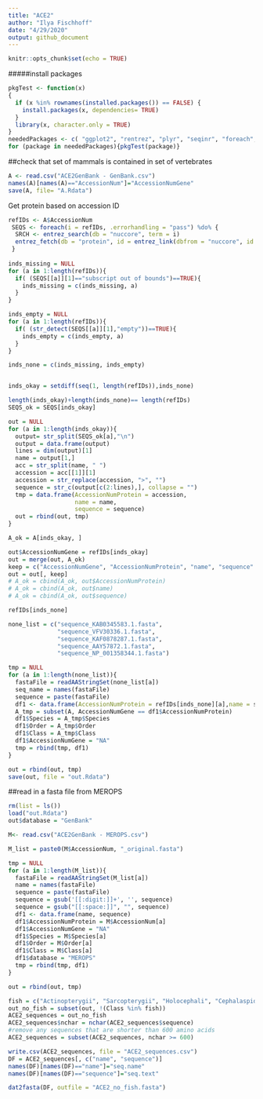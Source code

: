 ```yaml
---
title: "ACE2"
author: "Ilya Fischhoff"
date: "4/29/2020"
output: github_document
---
```


```r
knitr::opts_chunk$set(echo = TRUE)
```

#####install packages
```r
pkgTest <- function(x)
{
  if (x %in% rownames(installed.packages()) == FALSE) {
    install.packages(x, dependencies= TRUE)    
  }
  library(x, character.only = TRUE)
}
neededPackages <- c( "ggplot2", "rentrez", "plyr", "seqinr", "foreach","broom", "remotes", "Biostrings", "stringr", "phylotools", "data.table")
for (package in neededPackages){pkgTest(package)}

```


##check that set of mammals is contained in set of vertebrates
```r
A <- read.csv("ACE2GenBank - GenBank.csv")
names(A)[names(A)=="AccessionNum"]="AccessionNumGene"
save(A, file= "A.Rdata")
```


Get protein based on accession ID
```r
refIDs <- A$AccessionNum
 SEQS <- foreach(i = refIDs, .errorhandling = "pass") %do% {
  SRCH <- entrez_search(db = "nuccore", term = i)
  entrez_fetch(db = "protein", id = entrez_link(dbfrom = "nuccore", id = SRCH[[1]], db = "protein")$links[[1]], rettype = "fasta")
 }
 
inds_missing = NULL
for (a in 1:length(refIDs)){
  if( (SEQS[[a]][1]=="subscript out of bounds")==TRUE){
    inds_missing = c(inds_missing, a)
  }
} 

inds_empty = NULL
for (a in 1:length(refIDs)){
  if( (str_detect(SEQS[[a]][1],"empty"))==TRUE){
    inds_empty = c(inds_empty, a)
  }
} 

inds_none = c(inds_missing, inds_empty)


inds_okay = setdiff(seq(1, length(refIDs)),inds_none)

length(inds_okay)+length(inds_none)== length(refIDs)
SEQS_ok = SEQS[inds_okay]

out = NULL
for (a in 1:length(inds_okay)){
  output= str_split(SEQS_ok[a],"\n")
  output = data.frame(output)
  lines = dim(output)[1]
  name = output[1,]
  acc = str_split(name, " ")
  accession = acc[[1]][1]
  accession = str_replace(accession, ">", "")
  sequence = str_c(output[c(2:lines),], collapse = "")
  tmp = data.frame(AccessionNumProtein = accession,
                   name = name,
                   sequence = sequence)
  out = rbind(out, tmp)
}

A_ok = A[inds_okay, ]

out$AccessionNumGene = refIDs[inds_okay]
out = merge(out, A_ok)
keep = c("AccessionNumGene", "AccessionNumProtein", "name", "sequence" ,  "Species" , "Order", "Class")
out = out[, keep]
# A_ok = cbind(A_ok, out$AccessionNumProtein)
# A_ok = cbind(A_ok, out$name)
# A_ok = cbind(A_ok, out$sequence)

refIDs[inds_none]

none_list = c("sequence_KAB0345583.1.fasta",
              "sequence_VFV30336.1.fasta",
              "sequence_KAF0878287.1.fasta",
              "sequence_AAY57872.1.fasta",
              "sequence_NP_001358344.1.fasta")

tmp = NULL
for (a in 1:length(none_list)){
  fastaFile = readAAStringSet(none_list[a])
  seq_name = names(fastaFile)
  sequence = paste(fastaFile)
  df1 <- data.frame(AccessionNumProtein = refIDs[inds_none][a],name = seq_name, sequence)
  A_tmp = subset(A, AccessionNumGene == df1$AccessionNumProtein)
  df1$Species = A_tmp$Species
  df1$Order = A_tmp$Order
  df1$Class = A_tmp$Class
  df1$AccessionNumGene = "NA"
  tmp = rbind(tmp, df1)
}

out = rbind(out, tmp)
save(out, file = "out.Rdata")
```

##read in a fasta file from MEROPS
```r
rm(list = ls())
load("out.Rdata")
out$database = "GenBank"

M<- read.csv("ACE2GenBank - MEROPS.csv")

M_list = paste0(M$AccessionNum, "_original.fasta")

tmp = NULL
for (a in 1:length(M_list)){
  fastaFile = readAAStringSet(M_list[a])
  name = names(fastaFile)
  sequence = paste(fastaFile)
  sequence = gsub('[[:digit:]]+', '', sequence)
  sequence = gsub("[[:space:]]", "", sequence)
  df1 <- data.frame(name, sequence)
  df1$AccessionNumProtein = M$AccessionNum[a]
  df1$AccessionNumGene = "NA"
  df1$Species = M$Species[a]
  df1$Order = M$Order[a]
  df1$Class = M$Class[a]
  df1$database = "MEROPS"
  tmp = rbind(tmp, df1)
}

out = rbind(out, tmp)

fish = c("Actinopterygii", "Sarcopterygii", "Holocephali", "Cephalaspidomorphi", "Elasmobranchii")
out_no_fish = subset(out, !(Class %in% fish))
ACE2_sequences = out_no_fish
ACE2_sequences$nchar = nchar(ACE2_sequences$sequence)
#remove any sequences that are shorter than 600 amino acids
ACE2_sequences = subset(ACE2_sequences, nchar >= 600)

write.csv(ACE2_sequences, file = "ACE2_sequences.csv")
DF = ACE2_sequences[, c("name", "sequence")]
names(DF)[names(DF)=="name"]="seq.name"
names(DF)[names(DF)=="sequence"]="seq.text"

dat2fasta(DF, outfile = "ACE2_no_fish.fasta")
```

